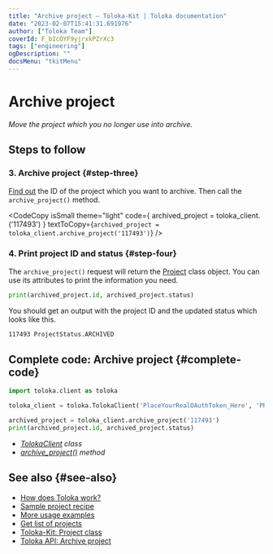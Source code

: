 ```yaml
---
title: "Archive project — Toloka-Kit | Toloka documentation"
date: "2023-02-07T15:41:31.691976"
author: ["Toloka Team"]
coverId: F_bIcOYF9yjrxkPZrXc3
tags: ["engineering"]
ogDescription: ""
docsMenu: "tkitMenu"
---
```



# Archive project

_Move the project which you no longer use into archive._

## Steps to follow

<Import/>

<Instantiate/>

### 3. Archive project {#step-three}

[Find out](/docs/toloka-kit/recipes/get-projects) the ID of the project which you want to archive. Then call the `archive_project()` method.

<CodeCopy
  isSmall
  theme="light"
  code={
    <HighlightChildren language="python">
      archived_project = toloka_client.<Term term="archive_project"><ArchiveProject/></Term>('117493')
    </HighlightChildren>
  }
  textToCopy={`archived_project = toloka_client.archive_project('117493')`}
/>

### 4. Print project ID and status {#step-four}

The `archive_project()` request will return the [Project](/docs/toloka-kit/reference/toloka.client.project.Project) class object. You can use its attributes to print the information you need.

```python
print(archived_project.id, archived_project.status)
```

You should get an output with the project ID and the updated status which looks like this.

```bash
117493 ProjectStatus.ARCHIVED
```

## Complete code: Archive project {#complete-code}

```python
import toloka.client as toloka

toloka_client = toloka.TolokaClient('PlaceYourRealOAuthToken_Here', 'PRODUCTION')

archived_project = toloka_client.archive_project('117493')
print(archived_project.id, archived_project.status)
```

<Note mode="tip" title="List of classes and methods used in this recipe">

- _[TolokaClient](/docs/toloka-kit/reference/toloka.client.TolokaClient) class_
- _[archive_project()](/docs/toloka-kit/reference/toloka.client.TolokaClient.archive_project) method_

</Note>

## See also {#see-also}

- [How does Toloka work?](/docs/guide/overview)
- [Sample project recipe](/docs/toloka-kit/recipes/learn-basics)
- [More usage examples](/docs/toloka-kit/recipes/use-cases)
- [Get list of projects](/docs/toloka-kit/recipes/get-projects)
- [Toloka-Kit: Project class](/docs/toloka-kit/reference/toloka.client.project.Project)
- [Toloka API: Archive project](https://toloka.ai/docs/api/api-reference/#post-/projects/-id-/archive)
